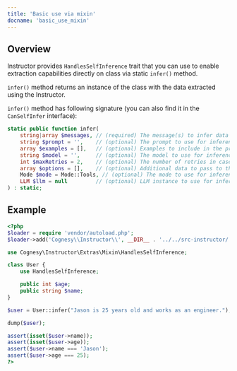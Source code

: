 ```yaml
---
title: 'Basic use via mixin'
docname: 'basic_use_mixin'
---
```


## Overview

Instructor provides `HandlesSelfInference` trait that you can use to enable
extraction capabilities directly on class via static `infer()` method.

`infer()` method returns an instance of the class with the data extracted
using the Instructor.

`infer()` method has following signature (you can also find it in the
`CanSelfInfer` interface):

```php
static public function infer(
    string|array $messages, // (required) The message(s) to infer data from
    string $prompt = '',    // (optional) The prompt to use for inference
    array $examples = [],   // (optional) Examples to include in the prompt
    string $model = '',     // (optional) The model to use for inference (otherwise - use default)
    int $maxRetries = 2,    // (optional) The number of retries in case of validation failure
    array $options = [],    // (optional) Additional data to pass to the Instructor or LLM API
    Mode $mode = Mode::Tools, // (optional) The mode to use for inference
    LLM $llm = null         // (optional) LLM instance to use for inference
) : static;
```

## Example

```php
<?php
$loader = require 'vendor/autoload.php';
$loader->add('Cognesy\\Instructor\\', __DIR__ . '../../src-instructor/');

use Cognesy\Instructor\Extras\Mixin\HandlesSelfInference;

class User {
    use HandlesSelfInference;

    public int $age;
    public string $name;
}

$user = User::infer("Jason is 25 years old and works as an engineer.");

dump($user);

assert(isset($user->name));
assert(isset($user->age));
assert($user->name === 'Jason');
assert($user->age === 25);
?>
```
